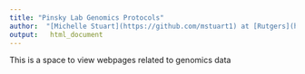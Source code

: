 ```yaml
---
title: "Pinsky Lab Genomics Protocols"
author:  "[Michelle Stuart](https://github.com/mstuart1) at [Rutgers](http://pinsky.marine.rutgers.edu), 2019-05-17"
output:   html_document
---
```



This is a space to view webpages related to genomics data